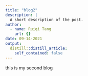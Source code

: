 ```yaml
---
title: "blog2"
description: |
  A short description of the post.
author:
  - name: Ruiqi Tang
    url: {}
date: 09-14-2021
output:
  distill::distill_article:
    self_contained: false
---
```



this is my second blog


